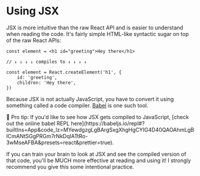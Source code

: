 # Using JSX

JSX is more intuitive than the raw React API and is easier to understand when
reading the code. It's fairly simple HTML-like syntactic sugar on top of the raw
React APIs:

```tsx
const element = <h1 id="greeting">Hey there</h1>

// ↓ ↓ ↓ ↓ compiles to ↓ ↓ ↓ ↓

const element = React.createElement('h1', {
	id: 'greeting',
	children: 'Hey there',
})
```

Because JSX is not actually JavaScript, you have to convert it using something
called a code compiler. [Babel](https://babeljs.io) is one such tool.

<callout-info>
🦉 Pro tip: If you'd like to see how JSX gets compiled to JavaScript,
[check out the online babel REPL here](https://babeljs.io/repl#?builtIns=App&code_lz=MYewdgzgLgBArgSxgXhgHgCYIG4D40QAOAhmLgBICmANtSGgPRGm7rNkDqIATtRo-3wMseAFBA&presets=react&prettier=true).
</callout-info>

If you can train your brain to look at JSX and see the compiled version of that
code, you'll be MUCH more effective at reading and using it! I strongly
recommend you give this some intentional practice.
